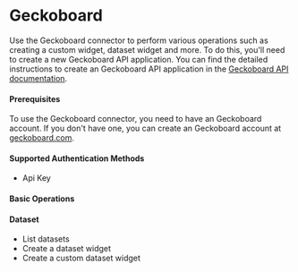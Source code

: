 # Geckoboard

Use the Geckoboard connector to perform various operations such as creating a custom widget, dataset widget and more. To do this, you'll need to create a new Geckoboard API application. You can find the detailed instructions to create an Geckoboard API application in the <a href="https://developer.geckoboard.com/" target="_blank" rel="noopener"><span>Geckoboard API documentation</span></a>.

#### Prerequisites

To use the Geckoboard connector, you need to have an Geckoboard account. If you don't have one, you can create an Geckoboard account at <a href="https://www.geckoboard.com/" target="_blank" rel="noopener"><span>geckoboard.com</span></a>.

#### Supported Authentication Methods

-   Api Key

#### Basic Operations

#### Dataset

-   List datasets
-   Create a dataset widget
-   Create a custom dataset widget


